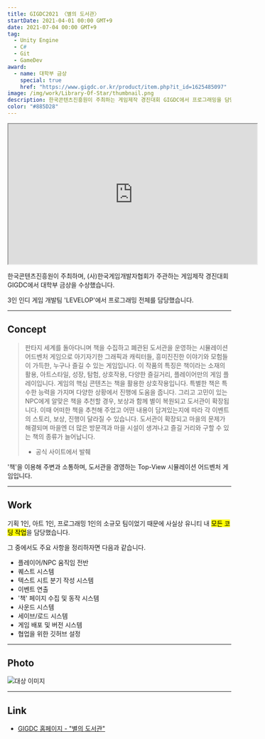 ```yaml
---
title: GIGDC2021 〈별의 도서관〉
startDate: 2021-04-01 00:00 GMT+9
date: 2021-07-04 00:00 GMT+9
tag:
  - Unity Engine
  - C#
  - Git
  - GameDev
award:
  - name: 대학부 금상
    special: true
    href: "https://www.gigdc.or.kr/product/item.php?it_id=1625485097"
image: /img/work/Library-Of-Star/thumbnail.png
description: 한국콘텐츠진흥원이 주최하는 게임제작 경진대회 GIGDC에서 프로그래밍을 담당하고, 대학부 금상을 수상했습니다.
color: "#885D28"
---
```


<iframe
  width="560"
  height="315"
  src="https://www.youtube.com/embed/JIgVhrB71vI?si=Am31YebAvsOtxoJY"
  title="YouTube video player"
  allow="accelerometer; autoplay; clipboard-write; encrypted-media; gyroscope; picture-in-picture; web-share"
  allowFullScreen
></iframe>

한국콘텐츠진흥원이 주최하며, (사)한국게임개발자협회가 주관하는 게임제작 경진대회 GIGDC에서 대학부 금상을 수상했습니다.

3인 인디 게임 개발팀 'LEVELOP'에서 프로그래밍 전체를 담당했습니다.

---

## Concept

> 판타지 세계를 돌아다니며 책을 수집하고 폐관된 도서관을 운영하는 시뮬레이션 어드벤처 게임으로 아기자기한 그래픽과 캐릭터들, 흥미진진한 이야기와 모험들이 가득한, 누구나 즐길 수 있는 게임입니다.
> 이 작품의 특징은 책이라는 소재의 활용, 아트스타일, 성장, 탐험, 상호작용, 다양한 즐길거리, 플레이어만의 게임 플레이입니다.
> 게임의 핵심 콘텐츠는 책을 활용한 상호작용입니다. 특별한 책은 특수한 능력을 가지며 다양한 상황에서 진행에 도움을 줍니다. 그리고 고민이 있는 NPC에게 알맞은 책을 추천할 경우, 보상과 함께 별이 복원되고 도서관이 확장됩니다. 이때 어떠한 책을 추천해 주었고 어떤 내용이 담겨있는지에 따라 각 이벤트의 스토리, 보상, 진행이 달라질 수 있습니다.
> 도서관이 확장되고 마을의 문제가 해결되며 마을엔 더 많은 방문객과 마을 시설이 생겨나고 즐길 거리와 구할 수 있는 책의 종류가 늘어납니다.
>
> - 공식 사이트에서 발췌

'책'을 이용해 주변과 소통하며, 도서관을 경영하는 Top-View 시뮬레이션 어드벤처 게임입니다.

---

## Work

기획 1인, 아트 1인, 프로그래밍 1인의 소규모 팀이었기 때문에 사실상 유니티 내 <mark>모든 코딩 작업</mark>을 담당했습니다.

그 중에서도 주요 사항을 정리하자면 다음과 같습니다.

- 플레이어/NPC 움직임 전반
- 퀘스트 시스템
- 텍스트 시트 분기 작성 시스템
- 이벤트 연출
- '책' 페이지 수집 및 동작 시스템
- 사운드 시스템
- 세이브/로드 시스템
- 게임 배포 및 버전 시스템
- 협업을 위한 깃허브 설정

---

## Photo

<img
  alt="대상 이미지"
  className="auto"
  src="https://img1.daumcdn.net/thumb/R1280x0/?scode=mtistory2&fname=https%3A%2F%2Fblog.kakaocdn.net%2Fdn%2FWg3Nv%2FbtssNlCI0OR%2FKg6pkkvtTkG4X06NW6umK1%2Fimg.png"
/>

---

## Link

- [GIGDC 홈페이지 - "별의 도서관"](https://www.gigdc.or.kr/product/item.php?it_id=1625485097)
<!-- - [블로그 후기](https://d-dl.tistory.com/112) -->

